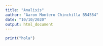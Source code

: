 ---
title: "Analisis"
author: "Aaron Montero Chinchilla B54584"
date: "10/10/2020"
output: html_document
---

```{r}
print("hola")
```

